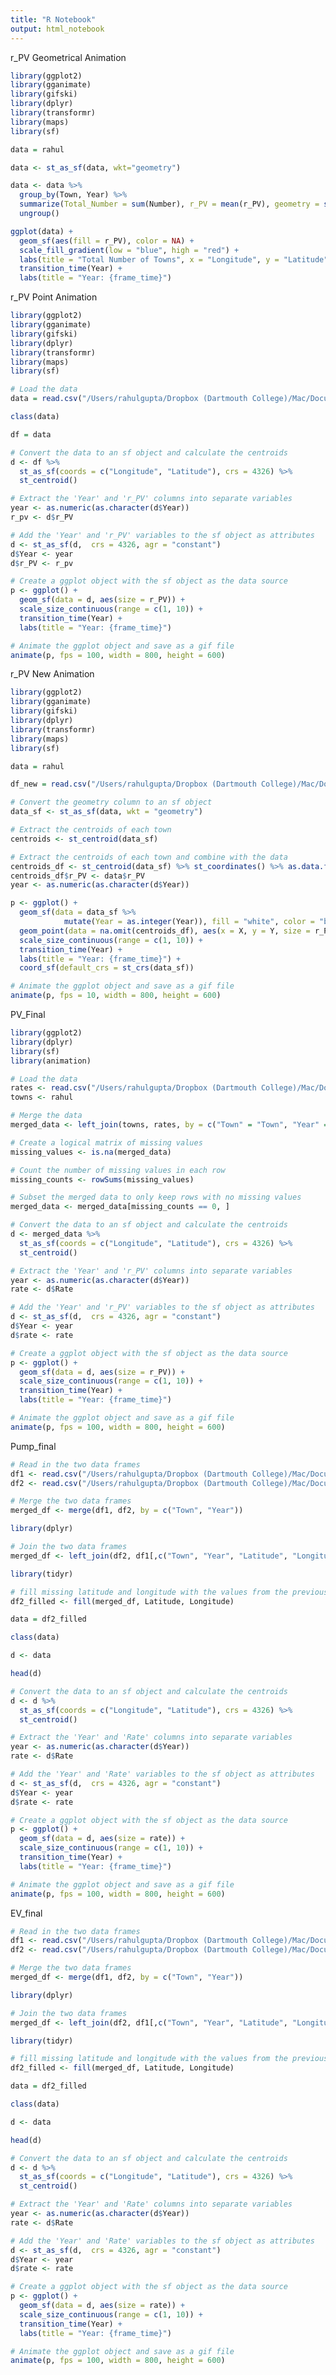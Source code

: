 ```yaml
---
title: "R Notebook"
output: html_notebook
---
```


r_PV Geometrical Animation

```r
library(ggplot2)
library(gganimate)
library(gifski)
library(dplyr)
library(transformr)
library(maps)
library(sf)

data = rahul

data <- st_as_sf(data, wkt="geometry")

data <- data %>%
  group_by(Town, Year) %>%
  summarize(Total_Number = sum(Number), r_PV = mean(r_PV), geometry = st_combine(geometry)) %>%
  ungroup()

ggplot(data) +
  geom_sf(aes(fill = r_PV), color = NA) +
  scale_fill_gradient(low = "blue", high = "red") +
  labs(title = "Total Number of Towns", x = "Longitude", y = "Latitude") +
  transition_time(Year) + 
  labs(title = "Year: {frame_time}")
```

r_PV Point Animation

```r
library(ggplot2)
library(gganimate)
library(gifski)
library(dplyr)
library(transformr)
library(maps)
library(sf)

# Load the data
data = read.csv("/Users/rahulgupta/Dropbox (Dartmouth College)/Mac/Documents/Dartmouth/FYREE/Adoption Animation/r_PV_modified.csv")

class(data)

df = data

# Convert the data to an sf object and calculate the centroids
d <- df %>%
  st_as_sf(coords = c("Longitude", "Latitude"), crs = 4326) %>%
  st_centroid()

# Extract the 'Year' and 'r_PV' columns into separate variables
year <- as.numeric(as.character(d$Year))
r_pv <- d$r_PV

# Add the 'Year' and 'r_PV' variables to the sf object as attributes
d <- st_as_sf(d,  crs = 4326, agr = "constant")
d$Year <- year
d$r_PV <- r_pv

# Create a ggplot object with the sf object as the data source
p <- ggplot() +
  geom_sf(data = d, aes(size = r_PV)) +
  scale_size_continuous(range = c(1, 10)) +
  transition_time(Year) +
  labs(title = "Year: {frame_time}")

# Animate the ggplot object and save as a gif file
animate(p, fps = 100, width = 800, height = 600)

```



r_PV New Animation

```r
library(ggplot2)
library(gganimate)
library(gifski)
library(dplyr)
library(transformr)
library(maps)
library(sf)

data = rahul

df_new = read.csv("/Users/rahulgupta/Dropbox (Dartmouth College)/Mac/Documents/Dartmouth/FYREE/Adoption Animation/newdata.csv")

# Convert the geometry column to an sf object
data_sf <- st_as_sf(data, wkt = "geometry")

# Extract the centroids of each town
centroids <- st_centroid(data_sf)

# Extract the centroids of each town and combine with the data
centroids_df <- st_centroid(data_sf) %>% st_coordinates() %>% as.data.frame()
centroids_df$r_PV <- data$r_PV
year <- as.numeric(as.character(d$Year))

p <- ggplot() +
  geom_sf(data = data_sf %>%
            mutate(Year = as.integer(Year)), fill = "white", color = "black") +
  geom_point(data = na.omit(centroids_df), aes(x = X, y = Y, size = r_PV), color = "red") +
  scale_size_continuous(range = c(1, 10)) +
  transition_time(Year) +
  labs(title = "Year: {frame_time}") +
  coord_sf(default_crs = st_crs(data_sf))

# Animate the ggplot object and save as a gif file
animate(p, fps = 10, width = 800, height = 600)
```


PV_Final

```r
library(ggplot2)
library(dplyr)
library(sf)
library(animation)

# Load the data
rates <- read.csv("/Users/rahulgupta/Dropbox (Dartmouth College)/Mac/Documents/Dartmouth/FYREE/Adoption Animation/PV_final.csv")
towns <- rahul

# Merge the data
merged_data <- left_join(towns, rates, by = c("Town" = "Town", "Year" = "Year"))

# Create a logical matrix of missing values
missing_values <- is.na(merged_data)

# Count the number of missing values in each row
missing_counts <- rowSums(missing_values)

# Subset the merged data to only keep rows with no missing values
merged_data <- merged_data[missing_counts == 0, ]

# Convert the data to an sf object and calculate the centroids
d <- merged_data %>%
  st_as_sf(coords = c("Longitude", "Latitude"), crs = 4326) %>%
  st_centroid()

# Extract the 'Year' and 'r_PV' columns into separate variables
year <- as.numeric(as.character(d$Year))
rate <- d$Rate

# Add the 'Year' and 'r_PV' variables to the sf object as attributes
d <- st_as_sf(d,  crs = 4326, agr = "constant")
d$Year <- year
d$rate <- rate

# Create a ggplot object with the sf object as the data source
p <- ggplot() +
  geom_sf(data = d, aes(size = r_PV)) +
  scale_size_continuous(range = c(1, 10)) +
  transition_time(Year) +
  labs(title = "Year: {frame_time}")

# Animate the ggplot object and save as a gif file
animate(p, fps = 100, width = 800, height = 600)

```


Pump_final

```r
# Read in the two data frames
df1 <- read.csv("/Users/rahulgupta/Dropbox (Dartmouth College)/Mac/Documents/Dartmouth/FYREE/Adoption Animation/r_PV_modified.csv")
df2 <- read.csv("/Users/rahulgupta/Dropbox (Dartmouth College)/Mac/Documents/Dartmouth/FYREE/Adoption Animation/Pump_final.csv")

# Merge the two data frames
merged_df <- merge(df1, df2, by = c("Town", "Year"))

library(dplyr)

# Join the two data frames
merged_df <- left_join(df2, df1[,c("Town", "Year", "Latitude", "Longitude")], by = c("Town", "Year"))

library(tidyr)

# fill missing latitude and longitude with the values from the previous year
df2_filled <- fill(merged_df, Latitude, Longitude)

data = df2_filled

class(data)

d <- data

head(d)

# Convert the data to an sf object and calculate the centroids
d <- d %>%
  st_as_sf(coords = c("Longitude", "Latitude"), crs = 4326) %>%
  st_centroid()

# Extract the 'Year' and 'Rate' columns into separate variables
year <- as.numeric(as.character(d$Year))
rate <- d$Rate

# Add the 'Year' and 'Rate' variables to the sf object as attributes
d <- st_as_sf(d,  crs = 4326, agr = "constant")
d$Year <- year
d$rate <- rate

# Create a ggplot object with the sf object as the data source
p <- ggplot() +
  geom_sf(data = d, aes(size = rate)) +
  scale_size_continuous(range = c(1, 10)) +
  transition_time(Year) +
  labs(title = "Year: {frame_time}")

# Animate the ggplot object and save as a gif file
animate(p, fps = 100, width = 800, height = 600)

```


EV_final

```r
# Read in the two data frames
df1 <- read.csv("/Users/rahulgupta/Dropbox (Dartmouth College)/Mac/Documents/Dartmouth/FYREE/Adoption Animation/r_PV_modified.csv")
df2 <- read.csv("/Users/rahulgupta/Dropbox (Dartmouth College)/Mac/Documents/Dartmouth/FYREE/Adoption Animation/EV_final.csv")

# Merge the two data frames
merged_df <- merge(df1, df2, by = c("Town", "Year"))

library(dplyr)

# Join the two data frames
merged_df <- left_join(df2, df1[,c("Town", "Year", "Latitude", "Longitude")], by = c("Town", "Year"))

library(tidyr)

# fill missing latitude and longitude with the values from the previous year
df2_filled <- fill(merged_df, Latitude, Longitude)

data = df2_filled

class(data)

d <- data

head(d)

# Convert the data to an sf object and calculate the centroids
d <- d %>%
  st_as_sf(coords = c("Longitude", "Latitude"), crs = 4326) %>%
  st_centroid()

# Extract the 'Year' and 'Rate' columns into separate variables
year <- as.numeric(as.character(d$Year))
rate <- d$Rate

# Add the 'Year' and 'Rate' variables to the sf object as attributes
d <- st_as_sf(d,  crs = 4326, agr = "constant")
d$Year <- year
d$rate <- rate

# Create a ggplot object with the sf object as the data source
p <- ggplot() +
  geom_sf(data = d, aes(size = rate)) +
  scale_size_continuous(range = c(1, 10)) +
  transition_time(Year) +
  labs(title = "Year: {frame_time}")

# Animate the ggplot object and save as a gif file
animate(p, fps = 100, width = 800, height = 600)
```

